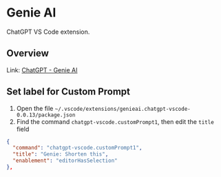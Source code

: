 # Genie AI

ChatGPT VS Code extension.

## Overview

Link: [ChatGPT - Genie AI](https://marketplace.visualstudio.com/items?itemName=genieai.chatgpt-vscode)

## Set label for Custom Prompt

1. Open the file `~/.vscode/extensions/genieai.chatgpt-vscode-0.0.13/package.json`
2. Find the command `chatgpt-vscode.customPrompt1`, then edit the `title` field
```json
{
  "command": "chatgpt-vscode.customPrompt1",
  "title": "Genie: Shorten this",
  "enablement": "editorHasSelection"
},
```
